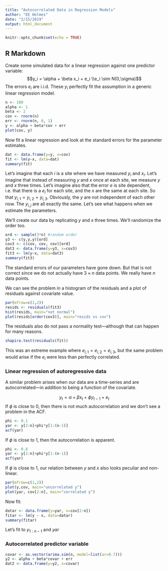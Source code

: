 ```yaml
---
title: "Autocorrelated Data in Regression Models"
author: "EE Holmes"
date: "2/15/2019"
output: html_document
---
```


```r
knitr::opts_chunk$set(echo = TRUE)
```

## R Markdown

Create some simulated data for a linear regression against one predictor variable:
$$y_i = \alpha + \beta x_i + e_i \\e_i \sim N(0,\sigma)$$
The errors $e_i$ are i.i.d.  These $y_i$ perfectly fit the assumption in a generic linear regression model.

```r
n <- 100
alpha <- 1
beta <- 2
cov <- rnorm(n)
err <- rnorm(n, 0, 1)
y <- alpha + beta*cov + err
plot(cov, y)
```

Now fit a linear regression and look at the standard errors for the parameter estimates.

```r
dat <- data.frame(y=y, x=cov)
fit <- lm(y~x, data=dat)
summary(fit)
```

Let's imagine that each $i$ is a site where we have measured $y_i$ and $x_i$.  Let's imagine that instead of measuring $y$ and $x$ once at each site, we measure $y$ and $x$ three times.  Let's imagine also that the error $e$ is site dependent, i.e. that there is a $e_i$ for each site, and the $x$ are the same at each site.  So that $y_{i,1}=y_{i,2}=y_{i,3}$.  Obviously, the $y$ are not independent of each other now.  The $y_{i,j}$ are all exactly the same.  Let's see what happens when we estimate the parameters.

We'll create our data by replicating $y$ and $x$ three times.  We'll randomize the order too.
```r
ord <- sample(3*n) #random order
y3 <- c(y,y,y)[ord]
cov3 <- c(cov, cov, cov)[ord]
dat3 <- data.frame(y=y3, x=cov3)
fit3 <- lm(y~x, data=dat3)
summary(fit3)
```

The standard errors of our parameters have gone down.  But that is not correct since we do not actually have $3\times n$ data points.  We really have $n$ data points.

We can see the problem in a histogram of the residuals and a plot of residuals against covariate value.

```r
par(mfrow=c(1,2))
resids <- residuals(fit3)
hist(resids, main="not normal")
plot(resids[order(cov3)], main="resids vs cov")
```

The residuals also do not pass a normality test---although that can happen for many reasons.

```r
shapiro.test(residuals(fit))
```

This was an extreme example where $e_{i,1}=e_{i,2}=e_{i,3}$, but the same problem would arise if the $e_i$ were less than perfectly correlated.

### Linear regression of autoregressive data

A similar problem arises when our data are a time-series and are autocorrelated---in addition to being a function of the covariate.  

$$y_t = \alpha + \beta x_t + \phi y_{t-1} + e_t$$
If $\phi$ is close to 0, then there is not much autocorrelation and we don't see a problem in the ACF.

```r
phi <- 0.1
yar <- y[2:n]+phi*y[1:(n-1)]
acf(yar)
```

If $\phi$ is close to 1, then the autocorrelation is apparent.


```r
phi <- 0.8
yar <- y[2:n]+phi*y[1:(n-1)]
acf(yar)
```

If $\phi$ is close to 1, our relation between $y$ and $x$ also looks peculiar and non-linear.

```r
par(mfrow=c(1,2))
plot(y,cov, main="uncorrelated y")
plot(yar, cov[2:n], main="correlated y")
```

Now fit:

```r
datar <- data.frame(y=yar, x=cov[2:n])
fitar <- lm(y ~ x, data=datar)
summary(fitar)
```


Let's fit to $y_{1:n-1}$ and $yar$

### Autocorrelated predictor variable

```r
covar <- as.vector(arima.sim(n, model=list(ar=0.7)))
y2 <- alpha + beta*covar + err
dat2 <- data.frame(y=y2, x=covar)
```